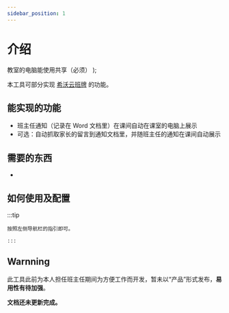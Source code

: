 ```yaml
---
sidebar_position: 1
---
```



# 介绍

  <span>
    教室的电脑能使用共享（必须）
  </span>
);

本工具可部分实现 [希沃云班牌](https://www.seewo.com/article/detail/396) 的功能。

## 能实现的功能

- 班主任通知（记录在 Word 文档里）在课间自动在课室的电脑上展示
- 可选：自动抓取家长的留言到通知文档里，并随班主任的通知在课间自动展示

## 需要的东西

- **<LanRequirement></LanRequirement>**

## 如何使用及配置

:::tip

    按照左侧导航栏的指引即可。

    :::

## Warnning

此工具此前为本人担任班主任期间为方便工作而开发，暂未以“产品”形式发布，**易用性有待加强**。

**文档还未更新完成。**
